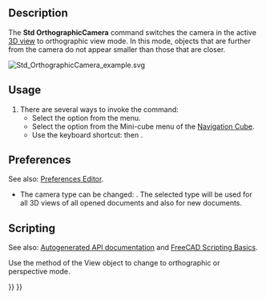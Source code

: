 <languages/>

{{Docnav
|[[Std_ViewCreate|ViewCreate]]
|[[Std_PerspectiveCamera|PerspectiveCamera]]
|[[Std_View_Menu|Std View Menu]]
|IconL=Std_ViewCreate.svg
|IconR=Std_PerspectiveCamera.svg
|IconC=Freecad.svg
}}

{{GuiCommand
|Name=Std OrthographicCamera
|MenuLocation=View → Orthographic view
|Workbenches=All
|Shortcut={{KEY|V}} {{KEY|O}}
|SeeAlso=[[Std_PerspectiveCamera|Std PerspectiveCamera]]
}}

==Description==

The '''Std OrthographicCamera''' command switches the camera in the active [[3D_view|3D view]] to orthographic view mode. In this mode, objects that are further from the camera do not appear smaller than those that are closer.

[[Image:Std_OrthographicCamera_example.svg]]
{{Caption|Two cubes with the same dimensions in orthographic view}}

==Usage==

# There are several ways to invoke the command:
#* Select the {{MenuCommand|View → [[Image:Std_OrthographicCamera.svg|16px]] Orthographic view}} option from the menu.
#* Select the {{MenuCommand|[[Image:Std_OrthographicCamera.svg|16px]] Orthographic view}} option from the Mini-cube menu of the [[Navigation_Cube|Navigation Cube]].
#* Use the keyboard shortcut: {{KEY|V}} then {{KEY|O}}.

==Preferences==

See also: [[Preferences_Editor|Preferences Editor]].

* The camera type can be changed: {{MenuCommand|Edit → Preferences... → Display → 3D View → Camera type}}. The selected type will be used for all 3D views of all opened documents and also for new documents.

==Scripting==

See also: [https://freecad.github.io/SourceDoc/ Autogenerated API documentation] and [[FreeCAD_Scripting_Basics|FreeCAD Scripting Basics]].

Use the {{incode|setCameraType}} method of the View object to change to orthographic or perspective mode.

{{Code|code=
import FreeCADGui

view = FreeCADGui.ActiveDocument.ActiveView
view.setCameraType("Perspective")
view.setCameraType("Orthographic")
view.getCameraType()
}}


{{Docnav
|[[Std_ViewCreate|ViewCreate]]
|[[Std_PerspectiveCamera|PerspectiveCamera]]
|[[Std_View_Menu|Std View Menu]]
|IconL=Std_ViewCreate.svg
|IconR=Std_PerspectiveCamera.svg
|IconC=Freecad.svg
}}

{{Std_Base_navi{{#translation:}}}}
{{Userdocnavi{{#translation:}}}}